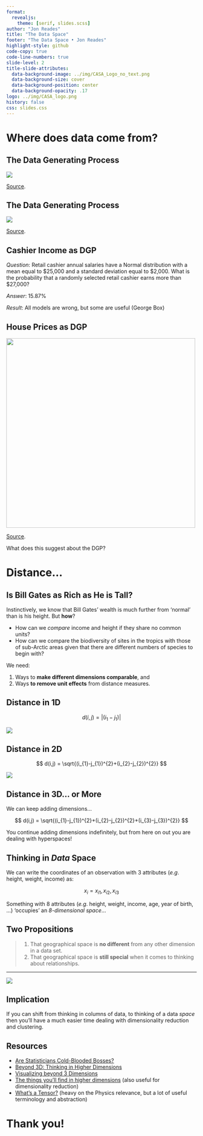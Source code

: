 ```yaml
---
format:
  revealjs:
    theme: [serif, slides.scss]
author: "Jon Reades"
title: "The Data Space"
footer: "The Data Space • Jon Reades"
highlight-style: github
code-copy: true
code-line-numbers: true
slide-level: 2
title-slide-attributes:
  data-background-image: ../img/CASA_Logo_no_text.png
  data-background-size: cover
  data-background-position: center
  data-background-opacity: .17
logo: ../img/CASA_logo.png
history: false
css: slides.css
---
```


# Where does data come from?

## The Data Generating Process

![](img/DGP-2.png)


[Source](https://doi.org/10.1111/j.1467-9639.2012.00524.x).

## The Data Generating Process

![](img/DGP-3.png)

[Source](https://doi.org/10.1111/j.1467-9639.2012.00524.x).

## Cashier Income as DGP

*Question*: Retail cashier annual salaries have a Normal distribution with a mean equal to $25,000 and a standard deviation equal to $2,000. What is the probability that a randomly selected retail cashier earns more than $27,000?

*Answer*: 15.87%

*Result*: All models are wrong, but some are useful (George Box)


## House Prices as DGP

![](img/House_Prices_by_Region.png){height="500"}

[Source](https://jamesjgleeson.wordpress.com/2018/08/03/visualising-house-prices-per-square-metre-by-region/).

::: {.notes}
What does this suggest about the DGP?
:::

# Distance...

## Is Bill Gates as Rich as He is Tall?

Instinctively, we know that Bill Gates' wealth is much further from 'normal' than is his height. But **how**?

- How can we *compare* income and height if they share no common units?
- How can we compare the biodiversity of sites in the tropics with those of sub-Arctic areas given that there are different numbers of species to begin with?

We need: 

1. Ways to **make different dimensions comparable**, and 
2. Ways **to remove unit effects** from distance measures.


## Distance in 1D

$$
d(i,j) = |(i_{1}-j_{1})|
$$

![](img/Distance-1D.png)


## Distance in 2D

$$
d(i,j) = \sqrt{(i_{1}-j_{1})^{2}+(i_{2}-j_{2})^{2}}
$$

![](img/Distance-2D.png)


## Distance in 3D... or More

We can keep adding dimensions...

$$
d(i,j) = \sqrt{(i_{1}-j_{1})^{2}+(i_{2}-j_{2})^{2}+(i_{3}-j_{3})^{2}}
$$

You continue adding dimensions indefinitely, but from here on out you are dealing with hyperspaces!


## Thinking in *Data* Space

We can write the coordinates of an observation with 3 attributes (*e.g*. height, weight, income) as:

$$
x_{i} = { {x_{i1}, x_{i2}, x_{i3} } }
$$
 
Something with 8 attributes (*e.g*. height, weight, income, age, year of birth, ...) 'occupies' an *8-dimensional space*...


## Two Propositions

> 1. That geographical space is **no different** from any other dimension in a data set.
> 2. That geographical space is **still special** when it comes to thinking about relationships.


---

![](img/Pigs_in_Spaaaaaaaace.png)


## Implication

If you can shift from thinking in columns of data, to thinking of a data *space* then you'll have a much easier time dealing with dimensionality reduction and clustering.

## Resources

- [Are Statisticians Cold-Blooded Bosses?](https://doi.org/10.1111/j.1467-9639.2012.00524.x)
- [Beyond 3D: Thinking in Higher Dimensions](https://www.youtube.com/watch?v=joJRnRnCtQM)
- [Visualizing beyond 3 Dimensions](https://towardsdatascience.com/visualizing-beyond-3-dimensions-67531b431119)
- [The things you'll find in higher dimensions](https://www.youtube.com/watch?v=dr2sIoD7eeU) (also useful for dimensionality reduction)
- [What's a Tensor?](https://www.youtube.com/watch?v=f5liqUk0ZTw) (heavy on the Physics relevance, but a lot of useful terminology and abstraction)

# Thank you!